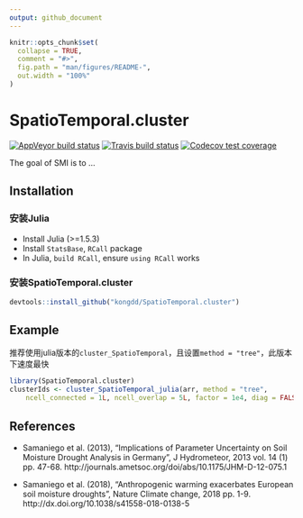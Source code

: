 ```yaml
---
output: github_document
---
```


<!-- README.md is generated from README.Rmd. Please edit that file -->

```r
knitr::opts_chunk$set(
  collapse = TRUE,
  comment = "#>",
  fig.path = "man/figures/README-",
  out.width = "100%"
)
```
# SpatioTemporal.cluster

<!-- badges: start -->
[![AppVeyor build status](https://ci.appveyor.com/api/projects/status/github/kongdd/heatwave?branch=master&svg=true)](https://ci.appveyor.com/project/kongdd/heatwave)
[![Travis build status](https://travis-ci.org/kongdd/heatwave.svg?branch=master)](https://travis-ci.org/kongdd/heatwave)
[![Codecov test coverage](https://codecov.io/gh/kongdd/heatwave/branch/master/graph/badge.svg)](https://codecov.io/gh/kongdd/heatwave?branch=master)
<!-- badges: end -->

The goal of SMI is to ...

## Installation

### 安装Julia

- Install Julia (>=1.5.3)
- Install `StatsBase`, `RCall` package
- In Julia, `build RCall`, ensure `using RCall` works

### 安装SpatioTemporal.cluster
``` r
devtools::install_github("kongdd/SpatioTemporal.cluster")
```

## Example

推荐使用julia版本的`cluster_SpatioTemporal`，且设置`method = "tree"`，此版本下速度最快

``` r
library(SpatioTemporal.cluster)
clusterIds <- cluster_SpatioTemporal_julia(arr, method = "tree",
    ncell_connected = 1L, ncell_overlap = 5L, factor = 1e4, diag = FALSE) 
```

## References

- Samaniego et al. (2013), "Implications of Parameter Uncertainty on Soil Moisture Drought Analysis in Germany", J Hydrometeor, 2013 vol. 14 (1) pp. 47-68. http://journals.ametsoc.org/doi/abs/10.1175/JHM-D-12-075.1

- Samaniego et al. (2018), "Anthropogenic warming exacerbates European soil moisture droughts", Nature Climate change, 2018 pp. 1-9. http://dx.doi.org/10.1038/s41558-018-0138-5
